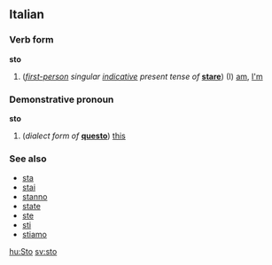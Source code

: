 ==Italian==
===Verb form===
'''sto'''

#(''[[first-person]] singular [[indicative]] present tense of'' '''[[stare#Italian|stare]]''') (I) [[am]], [[I'm]]

===Demonstrative pronoun===
'''sto'''

#(''dialect form of'' '''[[questo]]''') [[this]]

===See also===
*[[sta]]
*[[stai]]
*[[stanno]]
*[[state#Italian|state]]
*[[ste]]
*[[sti]]
*[[stiamo]]

[[hu:Sto]]
[[sv:sto]]